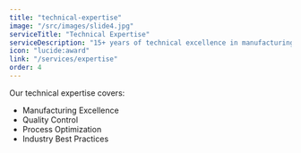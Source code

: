 ```yaml
---
title: "technical-expertise"
image: "/src/images/slide4.jpg"
serviceTitle: "Technical Expertise"
serviceDescription: "15+ years of technical excellence in manufacturing and fabrication services"
icon: "lucide:award"
link: "/services/expertise"
order: 4
---
```


Our technical expertise covers:
- Manufacturing Excellence
- Quality Control
- Process Optimization
- Industry Best Practices 